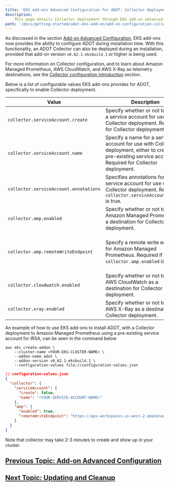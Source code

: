 ```yaml
---
title: 'EKS add-ons Advanced Configuration for ADOT: Collector Deployment'
description:
    This page details Collector deployment through EKS add-on advanced configuration for ADOT.
path: '/docs/getting-started/adot-eks-add-on/add-on-configuration-collector-deployment'
---
```


As discussed in the section [Add-on Advanced Configuration](/docs/getting-started/adot-eks-add-on/add-on-configuration), EKS add-ons now provides the ability to configure ADOT during installation time. With this functionality, an ADOT Collector can also be deployed during an installation, provided that add-on version `v0.62.1-eksbuild.1` or higher is being used.

For more information on Collector configuration, and to learn about Amazon Managed Prometheus, AWS CloudWatch, and AWS X-Ray as telemetry destinations, see the [Collector configuration introduction](/docs/getting-started/adot-eks-add-on/config-intro) section. 

Below is a list of configurable values EKS add-ons provides for ADOT, specifically to enable Collector deployment.

| Value                                       | Description                                                                                                                                                    | Example                                                  |
| ------------------------------------------- | -------------------------------------------------------------------------------------------------------------------------------------------------------------- | ---------------------------------------------------------- |
| `collector.serviceAccount.create`           | Specify whether or not to create a service account for use with Collector deployment. Required for Collector deployment.                                       | "{"collector":{"serviceAccount":{"create":true}}}"                                                                                                                      |
| `collector.serviceAccount.name`             | Specify a name for a service account for use with Collector deployment, either to create or a pre-existing service account. Required for Collector deployment. | "{"collector":{"serviceAccount":{"name":"adot-collector"}}}"                                                                                                            |
| `collector.serviceAccount.annotations`      | Specifies annotations for a service account for use with Collector deployment. Required if `collector.serviceAccount.create` is true.                          | "{"collector":{"serviceAccount":{"annotations":{"eks.amazonaws.com/role-arn":"arn:aws:iam::000000000000:role/adot-collector"}}}}}"                                      |
| `collector.amp.enabled`                     | Specify whether or not to enable Amazon Managed Prometheus as a destination for Collector deployment.                                                          | "{"collector":{"amp":{"enabled":true}}}"                                                                                                                                |
| `collector.amp.remoteWriteEndpoint`         | Specify a remote write endpoint for Amazon Managed Prometheus. Required if `collector.amp.enabled` is true.                                                    | "{"collector":{"amp":{"remoteWriteEndpoint":"https://aps-workspaces.us-west-2.amazonaws.com/workspaces/ws-xxxxxxxx-xxxx-xxxx-xxxx-xxxxxxxxxxxx/api/v1/remote_write"}}}" |
| `collector.cloudwatch.enabled`              | Specify whether or not to enable AWS CloudWatch as a destination for Collector deployment.                                                                     | "{"collector":{"cloudwatch":{"enabled":true}}}"                                                                                                                         |
| `collector.xray.enabled`                    | Specify whether or not to enable AWS X-Ray as a destination for Collector deployment.                                                                          | "{"collector":{"xray":{"enabled":true}}}"                                                                                                                               |



An example of how to use EKS add-ons to install ADOT, with a Collector deployment to Amazon Managed Prometheus using a pre-existing service account for IRSA, can be seen in the command below

```console
aws eks create-addon \
    --cluster-name <YOUR-EKS-CLUSTER-NAME> \
    --addon-name adot \
    --addon-version v0.62.1-eksbuild.1 \
    --configuration-values file://configuration-values.json 
```

```json
// configuration-values.json
{
  "collector": {
    "serviceAccount": {
      "create": false,
      "name": "<YOUR-SERVICE-ACCOUNT-NAME>"
    },
    "amp": {
      "enabled": true,
      "remoteWriteEndpoint": "https://aps-workspaces.us-west-2.amazonaws.com/workspaces/ws-xxxxxxxx-xxxx-xxxx-xxxx-xxxxxxxxxxxx/api/v1/remote_write"
    }
  }
}
```

Note that collector may take 2-3 minutes to create and show up in your cluster.


## [Previous Topic: Add-on Advanced Configuration](/docs/getting-started/adot-eks-add-on/add-on-configuration)

## [Next Topic: Updating and Cleanup](/docs/getting-started/adot-eks-add-on/update-and-cleanup)
